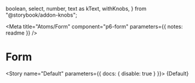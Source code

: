   boolean,
  select,
  number,
  text as kText,
  withKnobs,
} from "@storybook/addon-knobs";

<Meta title="Atoms/Form" component="p6-form" parameters={{ notes: readme }} />

# Form

<Story name="Default" parameters={{ docs: { disable: true } }}>
  {Default}
</Story>
